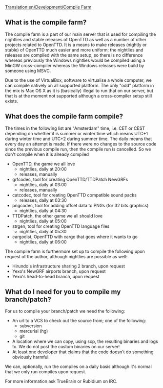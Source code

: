 [[Translation:en/Development/Compile Farm]]
{{en/outdated|This page is partially accurate, but some details are outdated since the move to GitHub and a revised compile farm.}}

==What is the compile farm?==
The compile farm is a part of our main server that is used for compiling the nightlies and stable releases of OpenTTD as well as a number of other projects related to OpenTTD. It is a means to make releases (nightly or stable) of OpenTTD much easier and more uniform; the nightlies and releases are compiled with the same setup, so there is no difference whereas previously the Windows nightlies would be compiled using a MinGW cross-compiler whereas the Windows releases were build by someone using MSVC.

Due to the use of VirtualBox, software to virtualise a whole computer, we can compile natively on all supported platform. The only "odd" platform in the mix is Mac OS X as it is (basically) illegal to run that on our server, but that is at the moment not supported although a cross-compiler setup still exists.

==What does the compile farm compile?==
The times in the following list are "Amsterdam" time, i.e. CET or CEST depending on whether it is summer or winter time which means UTC+1 during winter time and UTC+2 during summer time.
The daily means that every day an attempt is made. If there were no changes to the source code since the previous compile run, then the compile run is cancelled. So we don't compile when it is already compiled

*OpenTTD, the game we all love
**nightlies, daily at 20:00
**releases, manually
*grfcodec, tool for creating OpenTTD/TTDPatch NewGRFs
**nightlies, daily at 03:00
**releases, manually
*catcodec, tool for creating OpenTTD compatible sound packs
**releases, daily at 03:30
*pngcodec, tool for adding offset data to PNGs (for 32 bits graphics)
**nightlies, daily at 04:30
*TTDPatch, the other game we all should love
**nightlies, daily at 05:00
*strgen, tool for creating OpenTTD language files
**nightlies, daily at 05:30
*cargodist, OpenTTD with cargo that goes where it wants to go
**nightlies, daily at 06:00

The compile farm is furthermore set up to compile the following upon request of the author, although nightlies are possible as well:
*Hirundo's infrastructure sharing 2 branch, upon request
*Yexo's NewGRF airports branch, upon request
*Yexo's head-to-head branch, upon request

==What do I need for you to compile my branch/patch?==
For us to compile your branch/patch we need the following:
*An url to a VCS to check out the source from; one of the following:
**subversion
**mercurial (hg)
**git
*A location where we can copy, using scp, the resulting binaries and logs to. We do not post the custom binaries on our server!
*At least one developer that claims that the code doesn't do something obviously harmful.
We can, optionally, run the compiles on a daily basis although it's normal that we only run compiles upon request.

For more information ask TrueBrain or Rubidium on IRC.